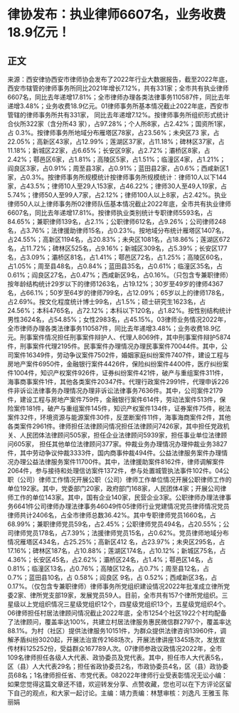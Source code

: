 # 律协发布：执业律师6607名，业务收费18.9亿元！
## 正文
来源：西安律协西安市律师协会发布了2022年行业大数据报告，截至2022年底，西安市辖管的律师事务所同比2021年增长7.12%，共有331家；全市共有执业律师6607名，同比去年递增17.81%；全市律师办理各类法律事务110587件，同比去年递增3.48%；业务收费18.9亿元。01律师事务所基本情况截止2022年底，西安市管辖的律师事务所共有331家， 同比去年递增7.12%。按律师事务所组织形式统计合伙所322家（含分所43 家），占97.28%；个人所8家，占2.42%；国资所1家，占 0.3%。按律师事务所地域分布雁塔区78家，占23.56%；未央区73 家，占22.05%；高新区43家，占12.99%；莲湖区37家，占11.18%；碑林区37家，占11.18%；新城区22家，占6.65%；长安区9家，占2.72%；灞桥区8家，占2.42%；鄠邑区6家，占1.81%；高陵区5家，占1.51%；临潼区4家，占1.21%；阎良区3家，占0.91%；周至县3家，占0.91%；蓝田县2家，占0.6%；西咸新区1家，占0.3%。按律师事务所规模统计按律师事务所规模统计：律师10人以下144家，占43.5%；律师10人至29人153家，占46.22%；律师30人至49人19家，占5.74%；律师50人至99人7家，占2.12%；律师100人以上8家，占2.42%。执业律师50人以上律师事务所02律师队伍基本情况截止2022年底，全市共有执业律师6607名，同比去年递增17.81%。按律师执业类别统计专职律师5593名，占84.65%；兼职律师139名，占2.1%；公职律师612名，占9.26%；公司律师248名，占3.76%；法律援助律师15名，占0.23%。按地域分布统计雁塔区1407名，占24.55%；高新区1194名，占20.83%；未央区1081名，占18.86%；莲湖区672名，占11.72%；碑林区525名，占9.16%；新城区309名，占5.39%；长安区177名，占3.09%；灞桥区81名，占1.41%；鄠邑区72名，占1.25%；高陵区60名，占1.05%；周至县48名，占0.84%；蓝田县35名，占0.61%；临潼区35名，占0.61%；阎良区27名，占0.47%；西咸新区9名，占0.16%。（只包含专兼职律师）按年龄结构统计29岁以下的律师1263名，占19.12%；30岁至49岁的律师4367名，占66.1%；50岁至64岁的律师799名，占12.09%；65岁以上的律师178名，占2.69%。按文化程度统计博士99名，占1.5%；硕士研究生1623名，占24.56%；本科4765名，占72.12%；本科以下120名，占1.82%。按性别结构统计男性3624名，占54.85%；女性2983名，占45.15%。03律师业务情况2022年，全市律师办理各类法律事务110587件，同比去年递增3.48%；业务收费18.9亿元。刑事案件情况担任刑事案件辩护人、代理人8069件，其中刑事案件辩护5874件，刑事案件代理2195件。民事案件办理情况办理民事案件70044件。其中，公司案件16349件，劳动争议案件7502件，婚姻家庭纠纷案件7407件，建设工程与房地产案件6950件，金融银行案件4426件，保险纠纷案件4400件，医疗纠纷案件1004件，知识产权案件926件，证券纠纷案件421件，破产与重组案件311件，海事商事案件1件，其他各类案件20347件。代理行政案件2991件，代理申诉226件非诉讼法律事务办理情况办理非诉讼法律事务7636件。其中，公司案件2179件，建设工程与房地产案件759件，金融银行案件614件，劳动法案件513件，保险案件181件，破产与重组案件145件，知识产权案件134件，证券案件75件，税法案件32件，环境资源与能源案件30件，反垄断案件11件，海事海商案件2件，其他各类案件2961件。律师担任法律顾问情况担任法律顾问7426家，其中担任党政机关、人民团体法律顾问505家，担任企业法律顾问5939家，担任事业单位法律顾问605家， 担任其他单位法律顾问377家。仲裁业务办理情况办理仲裁业务3827件，其中劳动争议仲裁3333件，国内商事仲裁494件。公益法律服务案件办理情况办理公益法律服务案件11700件。其中，法律援助案件8162件，律师调解案件2064件，参与接待和处理信访案件1372件，参与处置城管执法事件102件。04公职（公司）律师工作情况开展公职（公司）律师工作单位情况开展公职律师工作的单位192家。其中，党委部门20家，政府部门168家，人民团体4家；开展公司律师工作的单位143家。其中，国有企业140家，民营企业3家。公职律师办理法律事务6641件公司律师办理法律事务46049件05律师行业党建情况党员律师情况党员律师共计2406名，占全市律师总数36.42%。其中专职律师党员1660名，占68.99%；兼职律师党员59名，占2.45%；公职律师党员494名，占20.55%；公司律师党员178名，占7.39%；法援律师党员15名，占0.62%。党员律师地域分布情况雁塔区434名，占25.25%；高新区412 名，占23.97%；未央区295名，占 17.16%；碑林区187名，占10.88%；莲湖区174名，占10.12%；新城区75名，占4.36%；长安区45名，占2.62%；灞桥区24名，占1.4%；鄠邑区14名，占 0.81%；临潼区13名，占0.76%；高陵区12名，占0.7%；周至县12名，占 0.7%；蓝田县10名，占 0.58%；阎良区 9名，占 0.52%；西咸新区3名，占0.17%。（仅包含专兼职律师）律师事务所党组织建设情况2022年批准成立律所党委2家、律所党支部19家，发展党员59人。目前，全市共有157个律所党组织。三星级以上党组织情况三星级党组织12个，四星级党组织13个，五星级党组织4个。06律师担任村居法律顾问情况截止2022年底，全市1254个社区1922个村均配备了法律顾问，覆盖率达100%，共建立村居法律服务惠民微信群2797个，覆盖率达88.1%。为村（社区）提供法律服务10151件，为群众提供法律咨询13960件，调解矛盾纠纷3020起，开展法治宣传2168场次，开展法律讲座1345场次，发放宣传材料125252份，受益群众167789人次。07律师参政议政情况2022年，全市109名律师担任各级人大代表、政协委员及党代表。其中，担任市人大代表5名，区（县）人大代表29名；担任省政协委员2名，市政协委员4名，区（县）政协委员68名；1名律师担任省、市党代表。082022年律师行业受表彰情况无讼小编：如果您觉得这篇文章还不错，欢迎转发分享、点赞收藏，您也可以在下方评论区留下自己的观点，和大家一起讨论。主编：靖力责编：林慧审核：刘逸凡 王雅玉 陈丽娟 